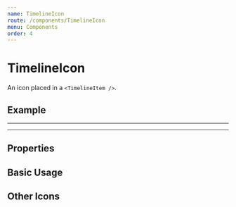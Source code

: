 ```yaml
---
name: TimelineIcon
route: /components/TimelineIcon
menu: Components
order: 4
---
```



# TimelineIcon

An icon placed in a `<TimelineItem />`.

## Example

---

<TimelineIcon />

---

## Properties

<PropsTable of={TimelineIcon} />

## Basic Usage

<Playground>
  <TimelineIcon />
</Playground>

## Other Icons

<Playground>
  <TimelineIcon icon="analytics" />
  <TimelineIcon icon="code" />
  <TimelineIcon icon="aid" />
  <TimelineIcon icon="book" />
</Playground>